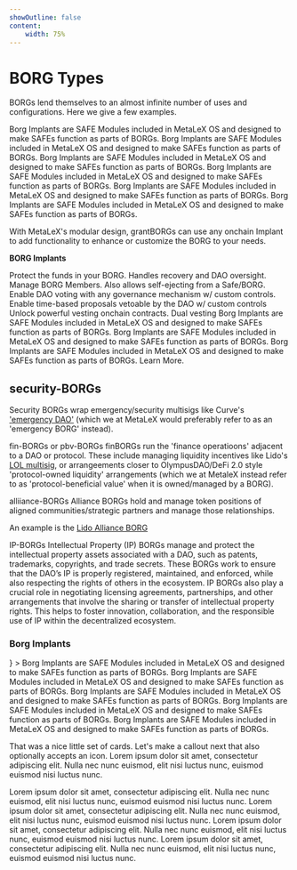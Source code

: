 ```yaml
---
showOutline: false
content: 
    width: 75%
---
```



# BORG Types

BORGs lend themselves to an almost infinite number of uses and configurations. Here we give a few examples.

<CardGrid>
  <Card
    title=">./grantsBORG"
    link="/os/borg/borg-types/grantsborg"
  >
    <span>
      Borg Implants are SAFE Modules included in MetaLeX OS and designed to make
      SAFEs function as parts of BORGs.
    </span>
  </Card>
  <Card title=">./devBORG" link="/os/borg/borg-types/devborg">
    <span>
      Borg Implants are SAFE Modules included in MetaLeX OS and designed to make
      SAFEs function as parts of BORGs.
    </span>
  </Card>
  <Card title=">./securityBORG" link="/os/borg/borg-types/secborg">
    <span>
      Borg Implants are SAFE Modules included in MetaLeX OS and designed to make
      SAFEs function as parts of BORGs.
    </span>
  </Card>
  <Card title=">./genBORG" link="/os/borg/borg-types/genborg">
    <span>
      Borg Implants are SAFE Modules included in MetaLeX OS and designed to make
      SAFEs function as parts of BORGs.
    </span>
  </Card>
  <Card title=">./finBORG" link="/os/borg/borg-types/finborg">
    <span>
      Borg Implants are SAFE Modules included in MetaLeX OS and designed to make
      SAFEs function as parts of BORGs.
    </span>
  </Card>
    <Card title=">./bzBORG" link="/os/borg/borg-types/bzborg">
    <span>
      Borg Implants are SAFE Modules included in MetaLeX OS and designed to make
      SAFEs function as parts of BORGs.
    </span>
  </Card>
</CardGrid>

With MetaLeX's modular design, grantBORGs can use any onchain Implant to add functionality to enhance or customize the BORG to your needs.

**BORG Implants**


<CardGrid>
  <Card
    title="**FailSafe**_Implant"
    link="/borgs/implants/fail-safe"
  >
    <span>
      Protect the funds in your BORG. Handles recovery and DAO oversight.
    </span>
  </Card>
  <Card title="**Eject**_Implant" link="/os/borg/borg-types/devborg">
    <span>
      Manage BORG Members. Also allows self-ejecting from a Safe/BORG.
    </span>
  </Card>
  <Card title="**DAOVote**_Implant" link="/os/borg/borg-types/secborg">
    <span>
     Enable DAO voting with any governance mechanism w/ custom controls.
    </span>
  </Card>
  <Card title="**DAOVeto**_Implant" link="/os/borg/borg-types/genborg">
    <span>
      Enable time-based proposals vetoable by the DAO w/ custom controls
    </span>
  </Card>
  <Card title="**MetaVesT**_Implant" link="/os/borg/borg-types/finborg">
    <span>
      Unlock powerful vesting onchain contracts. Dual vesting 
    </span>
  </Card>
    <Card title="**OtimisticGrant**_Implant" link="/os/borg/borg-types/bzborg">
    <span>
      Borg Implants are SAFE Modules included in MetaLeX OS and designed to make
      SAFEs function as parts of BORGs.
    </span>
  </Card>
    <Card title="**DAOVoteGrant**_Implant" link="/os/borg/borg-types/bzborg">
    <span>
      Borg Implants are SAFE Modules included in MetaLeX OS and designed to make
      SAFEs function as parts of BORGs.
    </span>
  </Card>
    <Card title="**DAOVetoGrant**_Implant" link="/os/borg/borg-types/bzborg">
    <span>
      Borg Implants are SAFE Modules included in MetaLeX OS and designed to make
      SAFEs function as parts of BORGs.
    </span>
  </Card>
    <Card title="**+ Custom Implants to fit your specialized needs**" link="/os/borg/borg-types/bzborg">
    <span>
      Learn More.
    </span>
  </Card>
</CardGrid>


## security-BORGs

Security BORGs wrap emergency/security multisigs like Curve's ['emergency DAO'](https://resources.curve.fi/governance/understanding-governance/#emergency-dao) (which we at MetaLeX would preferably refer to as an 'emergency BORG' instead).

fin-BORGs or pbv-BORGs
finBORGs run the 'finance operatioons' adjacent to a DAO or protocol. These include managing liquidity incentives like Lido's [LOL multisig](https://research.lido.fi/t/liquidity-observation-lab-lol-liquidity-strategy-and-application-to-curve-steth-eth-pool/5335/7), or arrangeements closer to OlympusDAO/DeFi 2.0 style 'protocol-owned liquidity' arrangements (which we at MetaleX instead refer to as 'protocol-beneficial value' when it is owned/managed by a BORG).

alliiance-BORGs
Alliance BORGs hold and manage token positions of aligned communities/strategic partners and manage those relationships.

An example is the [Lido Alliance BORG](https://research.lido.fi/t/organize-the-lido-alliance-program-as-a-lido-dao-adjacent-borg/8173)

IP-BORGs
Intellectual Property (IP) BORGs manage and protect the intellectual property assets associated with a DAO, such as patents, trademarks, copyrights, and trade secrets. These BORGs work to ensure that the DAO’s IP is properly registered, maintained, and enforced, while also respecting the rights of others in the ecosystem. IP BORGs also play a crucial role in negotiating licensing agreements, partnerships, and other arrangements that involve the sharing or transfer of intellectual property rights. This helps to foster innovation, collaboration, and the responsible use of IP within the decentralized ecosystem.

### Borg Implants

<CardGrid>
  <Card
    title="Borg Implant"
    link="/os/borg/borg-implants/borg-implant"
    icon={<LuShield />}
  >
    <span>
      Borg Implants are SAFE Modules included in MetaLeX OS and designed to make
      SAFEs function as parts of BORGs.
    </span>
  </Card>
  <Card title="Borg Implant" link="/os/borg/borg-implants/borg-implant">
    <span>
      Borg Implants are SAFE Modules included in MetaLeX OS and designed to make
      SAFEs function as parts of BORGs.
    </span>
  </Card>
  <Card title="Borg Implant" link="/os/borg/borg-implants/borg-implant">
    <span>
      Borg Implants are SAFE Modules included in MetaLeX OS and designed to make
      SAFEs function as parts of BORGs.
    </span>
  </Card>
  <Card title="Borg Implant" link="/os/borg/borg-implants/borg-implant">
    <span>
      Borg Implants are SAFE Modules included in MetaLeX OS and designed to make
      SAFEs function as parts of BORGs.
    </span>
  </Card>
  <Card title="Borg Implant" link="/os/borg/borg-implants/borg-implant">
    <span>
      Borg Implants are SAFE Modules included in MetaLeX OS and designed to make
      SAFEs function as parts of BORGs.
    </span>
  </Card>
</CardGrid>

That was a nice little set of cards. Let's make a callout next that also optionally accepts an icon. Lorem ipsum dolor sit amet, consectetur adipiscing elit. Nulla nec nunc euismod, elit nisi luctus nunc, euismod euismod nisi luctus nunc.

<Callout>
  Lorem ipsum dolor sit amet, consectetur adipiscing elit. Nulla nec nunc
  euismod, elit nisi luctus nunc, euismod euismod nisi luctus nunc.
</Callout>

<Callout type="warning">
  Lorem ipsum dolor sit amet, consectetur adipiscing elit. Nulla nec nunc
  euismod, elit nisi luctus nunc, euismod euismod nisi luctus nunc.
</Callout>

<Callout type="security">
  Lorem ipsum dolor sit amet, consectetur adipiscing elit. Nulla nec nunc
  euismod, elit nisi luctus nunc, euismod euismod nisi luctus nunc.
</Callout>

<Callout type="check">
  Lorem ipsum dolor sit amet, consectetur adipiscing elit. Nulla nec nunc
  euismod, elit nisi luctus nunc, euismod euismod nisi luctus nunc.
</Callout>
